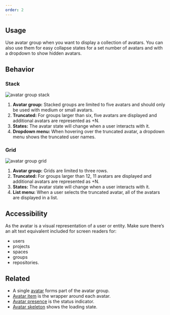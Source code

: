 ```yaml
---
order: 2
---
```


## Usage

Use avatar group when you want to display a collection of avatars. You can also use them for easy collapse states for a set number of avatars and with a dropdown to show hidden avatars.

## Behavior

### Stack

![avatar group stack](images/AvatarGroupStack.png)

1. **Avatar group:** Stacked groups are limited to five avatars and should only be used with medium or small avatars.
2. **Truncated:** For groups larger than six, five avatars are displayed and additional avatars are represented as +N.
3. **States:** The avatar state will change when a user interacts with it.
4. **Dropdown menu:** When hovering over the truncated avatar, a dropdown menu shows the truncated user names.

### Grid

![avatar group grid](images/AvatarGroupGrid.png)

1. **Avatar group:** Grids are limited to three rows.
2. **Truncated:** For groups larger than 12, 11 avatars are displayed and additional avatars are represented as +N.
3. **States:** The avatar state will change when a user interacts with it.
4. **List menu:** When a user selects the truncated avatar, all of the avatars are displayed in a list.

## Accessibility

As the avatar is a visual representation of a user or entity. Make sure there’s an alt text equivalent included for screen readers for:

- users
- projects
- spaces
- groups
- repositories.

## Related

- A single [avatar](/components/avatar) forms part of the avatar group.
  <!-- TODO fix these links once these subpages are added -->
- [Avatar item](https://atlaskit.atlassian.com/packages/design-system/avatar/docs/avatar-item) is the wrapper around each avatar.
- [Avatar presence](https://atlaskit.atlassian.com/packages/design-system/avatar/docs/Presence) is the status indicator.
- [Avatar skeleton](https://atlaskit.atlassian.com/packages/design-system/avatar/docs/skeleton) shows the loading state.
